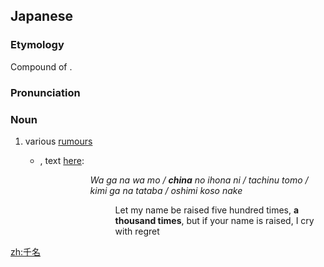 ==Japanese==
{{ja-kanjitab|ち|な|yomi=k}}

===Etymology===
Compound of {{compound|千|tr1=chi|t1=thousand|名|tr2=na|t2=name|lang=ja|sort=ちな}}.

===Pronunciation===
{{ja-pron|yomi=k|ちな}}

===Noun===
{{ja-noun|ちな}}

# various [[rumour]]s
#* {{RQ:Man'yōshū|4|731}}, text [http://jti.lib.virginia.edu/japanese/manyoshu/Man4Yos.html#731 here]:
#*: {{lang|ja|吾名者毛 '''千名'''之五百名尓 雖立 君之名立者 惜社泣}}
#*: {{lang|ja|我が名はも '''千名'''の五百名に 立ちぬとも 君が名立たば 惜しみこそ泣け}}
#*:: {{lang|ja|わがなはも '''ちな'''のいほなに たちぬとも きみがなたたば をしみこそなけ}}
#*:: ''Wa ga na wa mo / '''china''' no ihona ni / tachinu tomo / kimi ga na tataba / oshimi koso nake''
#*::: Let my name be raised five hundred times, '''a thousand times''', but if your name is raised, I cry with regret

[[zh:千名]]